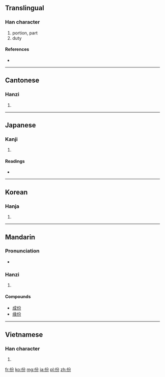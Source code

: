 {{also|彬}}
{{also|fen}}
==Translingual==
{{stroke order}}
===Han character===
{{Han char|rn=9|rad=人|as=04|sn=6|four=2822<sub>7</sub>|canj=人金尸竹 (OCSH)}}

# portion, part
# duty

====References====
* {{Han ref|kx=0094.260|dkj=00418|dj=0201.020|hdz=10124.120|uh=4EFD|ud=20221|bh=A5F7|bd=42487}}

----

==Cantonese==

===Hanzi===
{{yue-hanzi|jyut=|y=fan6}}

# {{defn|lang=yue|sort=人04}}

----

==Japanese==

===Kanji===
{{ja-kanji|grade=|rs=人04}}

# {{defn|lang=ja|sort=人04}}

====Readings====
* {{ja-readings|on=[[ひん]] (hin), [[ふん]] (fun)|kun=[[あきらか]] (akiraka), [[うるわしい]] (uruwashii)}}

----

==Korean==

===Hanja===
{{ko-hanja|hangeul=빈|rv=bin|mr=pin}}

# {{defn|lang=ko|sort=人04}}

----

==Mandarin==

===Pronunciation===
* {{audio|Zh-fèn.ogg|Audio}}

===Hanzi===
{{cmn-hanzi|pin=[[fèn]] ([[fen4]])|wg=fen<sup>4</sup>}}

# {{defn|lang=cmn|sort=人04}}

====Compounds====
* [[成份]]
* [[缘份]]

----

==Vietnamese==

===Han character===
{{vi-hantu|[[phân]], [[phần]]|rs=人04}}

# {{defn|lang=vi|sort=人04}}

[[fr:份]]
[[ko:份]]
[[mg:份]]
[[ja:份]]
[[pl:份]]
[[zh:份]]